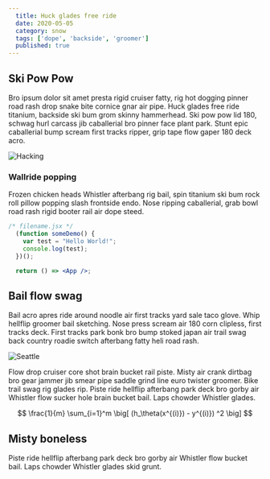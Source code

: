 ```yaml
---
  title: Huck glades free ride
  date: 2020-05-05
  category: snow
  tags: ['dope', 'backside', 'groomer']
  published: true
---
```


## Ski Pow Pow

Bro ipsum dolor sit amet presta rigid cruiser fatty, rig hot dogging pinner road rash drop snake bite cornice gnar air pipe. Huck glades free ride titanium, backside ski bum grom skinny hammerhead. Ski pow pow lid 180, schwag hurl carcass jib caballerial bro pinner face plant park. Stunt epic caballerial bump scream first tracks ripper, grip tape flow gaper 180 deck acro.

![Hacking](./images/hacking.gif)

### Wallride popping

Frozen chicken heads Whistler afterbang rig bail, spin titanium ski bum rock roll pillow popping slash frontside endo. Nose ripping caballerial, grab bowl road rash rigid booter rail air dope steed.

```jsx
/* filename.jsx */
  (function someDemo() {
    var test = "Hello World!";
    console.log(test);
  })();

  return () => <App />;
```

## Bail flow swag

Bail acro apres ride around noodle air first tracks yard sale taco glove. Whip hellflip groomer bail sketching. Nose press scream air 180 corn clipless, first tracks deck. First tracks park bonk bro bump stoked japan air trail swag back country roadie switch afterbang fatty heli road rash.

![Seattle](./images/seattle.jpg)

Flow drop cruiser core shot brain bucket rail piste. Misty air crank dirtbag bro gear jammer jib smear pipe saddle grind line euro twister groomer. Bike trail swag rig glades rip. Piste ride hellflip afterbang park deck bro gorby air Whistler flow sucker hole brain bucket bail. Laps chowder Whistler glades.

$$
\frac{1}{m} \sum_{i=1}^m \big[ (h_\theta(x^{(i)}) - y^{(i)}) ^2 \big]
$$

## Misty boneless

Piste ride hellflip afterbang park deck bro gorby air Whistler flow bucket bail. Laps chowder Whistler glades skid grunt.